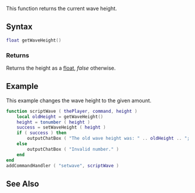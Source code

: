  
{{Server client function}}
This function returns the current wave height.

==Syntax==
<syntaxhighlight lang="lua">
float getWaveHeight()
</syntaxhighlight>

===Returns===
Returns the height as a [[/float.md|float]], ''false'' otherwise.

==Example== 
<section name="Server" class="server" show="true">
This example changes the wave height to the given amount.
<syntaxhighlight lang="lua">
function scriptWave ( thePlayer, command, height )
	local oldHeight = getWaveHeight()
	height = tonumber ( height )
	success = setWaveHeight ( height )
	if ( success ) then
		outputChatBox ( "The old wave height was: " .. oldHeight .. "; " .. getPlayerName ( thePlayer ) .. " set it to: " .. height )
	else
		outputChatBox ( "Invalid number." )
	end
end
addCommandHandler ( "setwave", scriptWave )
</syntaxhighlight>
</section>

==See Also==
{{Water functions}}